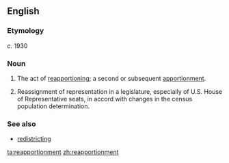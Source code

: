 ==English==

===Etymology===
''c.'' 1930 {{suffix|reapportion|ment}}

===Noun===
{{en-noun}}

# The act of [[reapportion]]ing; a second or subsequent [[apportionment]].
# {{US|politics}} Reassignment of representation in a legislature, especially of U.S. House of Representative seats, in accord with changes in the census population determination.

===See also===
* [[redistrict]]ing

[[ta:reapportionment]]
[[zh:reapportionment]]